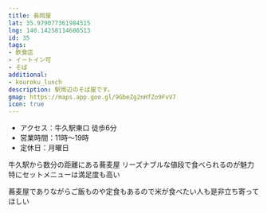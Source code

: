 ```yaml
---
title: 長岡屋
lat: 35.979077361984515
lng: 140.14258114686513
id: 35
tags:
- 飲食店
- イートイン可
- そば
additional:
- kouroku_lunch
description: 駅周辺のそば屋です。
gmap: https://maps.app.goo.gl/9GbeZg2nHfZo9FvV7
icon: true
---
```


<LinkedImage
  basename="nato_blooming/nagaokaya-men"
/>

- アクセス：牛久駅東口 徒歩6分
- 営業時間：11時～19時
- 定休日：月曜日

<LinkedImage
  basename="nato_blooming/nagaokaya-menu"
/>

牛久駅から数分の距離にある蕎麦屋
リーズナブルな値段で食べられるのが魅力
特にセットメニューは満足度も高い

蕎麦屋でありながらご飯ものや定食もあるので米が食べたい人も是非立ち寄ってほしい

<LinkedImage
  basename="nato_blooming/nagaokaya-overview"
/>

